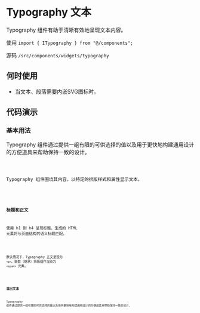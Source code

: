 # Typography 文本

Typography 组件有助于清晰有效地呈现文本内容。

使用 `import { ITypography } from "@/components";`

源码 `/src/components/widgets/typography`

## 何时使用

* 当文本、段落需要内嵌SVG图标时。

## 代码演示

### 基本用法

Typography 组件通过提供一组有限的可供选择的值以及用于更快地构建通用设计的方便道具来帮助保持一致的设计。

<code src='@cases/typography/basic' />

Typography 组件围绕其内容，以特定的排版样式和属性显示文本。

<code src='@cases/typography/card' />

### 标题和正文

使用 h1 到 h4 呈现标题。生成的 HTML 元素将与页面结构的语义标题匹配。

<code src='@cases/typography/title' />

默认情况下，Typography 正文呈现为 `<p>`。嵌套（继承）排版组件渲染为 `<span>` 元素。

<code src='@cases/typography/body' />

### 溢出文本

Typography 组件通过提供一组有限的可供选择的值以及用于更快地构建通用设计的方便道具来帮助保持一致的设计。

<code src='@cases/typography/overflow' />